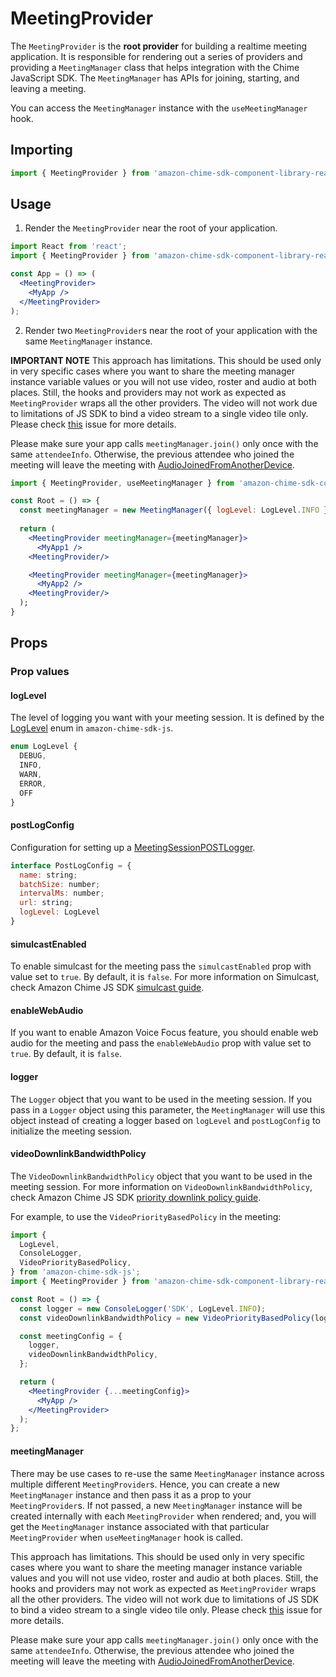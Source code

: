 
<Meta title="SDK Providers/MeetingProvider" />

# MeetingProvider

The `MeetingProvider` is the **root provider** for building a realtime meeting application. It is responsible for rendering out a series of providers and providing a `MeetingManager` class that helps integration with the Chime JavaScript SDK. The `MeetingManager` has APIs for joining, starting, and leaving a meeting.

You can access the `MeetingManager` instance with the `useMeetingManager` hook.

## Importing

```jsx
import { MeetingProvider } from 'amazon-chime-sdk-component-library-react';
```

## Usage

1. Render the `MeetingProvider` near the root of your application.

```jsx
import React from 'react';
import { MeetingProvider } from 'amazon-chime-sdk-component-library-react';

const App = () => (
  <MeetingProvider>
    <MyApp />
  </MeetingProvider>
);
```

2. Render two `MeetingProvider`s near the root of your application with the same `MeetingManager` instance.

**IMPORTANT NOTE**
This approach has limitations. This should be used only in very specific cases where you want to share the meeting manager instance
variable values or you will not use video, roster and audio at both places. Still, the hooks and providers may not work as expected as `MeetingProvider` wraps all the other providers.
The video will not work due to limitations of JS SDK to bind a video stream to a single video tile only. Please check [this](https://github.com/aws/amazon-chime-sdk-component-library-react/issues/492#issuecomment-846317339) issue for more details.

Please make sure your app calls `meetingManager.join()` only once with the same `attendeeInfo`.
Otherwise,  the previous attendee who joined the meeting will leave the meeting with [AudioJoinedFromAnotherDevice](https://aws.github.io/amazon-chime-sdk-js/enums/meetingsessionstatuscode.html#audiojoinedfromanotherdevice).

```jsx
import { MeetingProvider, useMeetingManager } from 'amazon-chime-sdk-component-library-react';

const Root = () => {
  const meetingManager = new MeetingManager({ logLevel: LogLevel.INFO });
  
  return (
    <MeetingProvider meetingManager={meetingManager}>
      <MyApp1 />
    <MeetingProvider/>

    <MeetingProvider meetingManager={meetingManager}>
      <MyApp2 />
    <MeetingProvider/>
  ); 
}
```

## Props

<Props of={MeetingProvider} />

### Prop values

#### logLevel

The level of logging you want with your meeting session. It is defined by the [LogLevel](https://aws.github.io/amazon-chime-sdk-js/enums/loglevel.html) enum in `amazon-chime-sdk-js`.

```javascript
enum LogLevel {
  DEBUG,
  INFO,
  WARN,
  ERROR,
  OFF
}
```

#### postLogConfig

Configuration for setting up a [MeetingSessionPOSTLogger](https://aws.github.io/amazon-chime-sdk-js/classes/meetingsessionpostlogger.html).

```javascript
interface PostLogConfig = {
  name: string;
  batchSize: number;
  intervalMs: number;
  url: string;
  logLevel: LogLevel
}
```

#### simulcastEnabled

To enable simulcast for the meeting pass the `simulcastEnabled` prop with value set to `true`. By default, it is `false`.
For more information on Simulcast, check Amazon Chime JS SDK [simulcast guide](https://github.com/aws/amazon-chime-sdk-js/blob/master/guides/05_Simulcast.md).

#### enableWebAudio
If you want to enable Amazon Voice Focus feature, you should enable web audio for the meeting and pass the `enableWebAudio` prop with value set to `true`. By default, it is `false`.

#### logger

The `Logger` object that you want to be used in the meeting session.
If you pass in a `Logger` object using this parameter, the `MeetingManager` will use this object instead of creating a logger based on `logLevel` and `postLogConfig` to initialize the meeting session.

#### videoDownlinkBandwidthPolicy

The `VideoDownlinkBandwidthPolicy` object that you want to be used in the meeting session.
For more information on `VideoDownlinkBandwidthPolicy`, check Amazon Chime JS SDK [priority downlink policy guide](https://aws.github.io/amazon-chime-sdk-js/modules/prioritybased_downlink_policy.html).

For example, to use the `VideoPriorityBasedPolicy` in the meeting:

```jsx
import {
  LogLevel,
  ConsoleLogger,
  VideoPriorityBasedPolicy,
} from 'amazon-chime-sdk-js';
import { MeetingProvider } from 'amazon-chime-sdk-component-library-react';

const Root = () => {
  const logger = new ConsoleLogger('SDK', LogLevel.INFO);
  const videoDownlinkBandwidthPolicy = new VideoPriorityBasedPolicy(logger);

  const meetingConfig = {
    logger,
    videoDownlinkBandwidthPolicy,
  };

  return (
    <MeetingProvider {...meetingConfig}>
      <MyApp />
    </MeetingProvider>
  );
};
```

#### meetingManager

There may be use cases to re-use the same `MeetingManager` instance across multiple different `MeetingProvider`s.
Hence, you can create a new `MeetingManager` instance and then pass it as a prop to your `MeetingProvider`s. If not passed,
a new `MeetingManager` instance will be created internally with each `MeetingProvider` when rendered; and, 
you will get the `MeetingManager` instance associated with that particular `MeetingProvider` when `useMeetingManager` hook is called.

This approach has limitations. This should be used only in very specific cases where you want to share the meeting manager instance
variable values and you will not use video, roster and audio at both places. Still, the hooks and providers may not work as expected as `MeetingProvider` wraps all the other providers.
The video will not work due to limitations of JS SDK to bind a video stream to a single video tile only. Please check [this](https://github.com/aws/amazon-chime-sdk-component-library-react/issues/492#issuecomment-846317339) issue for more details.

Please make sure your app calls `meetingManager.join()` only once with the same `attendeeInfo`.
Otherwise, the previous attendee who joined the meeting will leave the meeting with [AudioJoinedFromAnotherDevice](https://aws.github.io/amazon-chime-sdk-js/enums/meetingsessionstatuscode.html#audiojoinedfromanotherdevice).